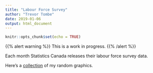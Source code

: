 ```yaml
---
title: "Labour Force Survey"
author: "Trevor Tombe"
date: 2019-01-06
output: html_document
---
```


```r
knitr::opts_chunk$set(echo = TRUE)
```

{{% alert warning %}}
This is a work in progress.
{{% /alert %}}

Each month Statistics Canada releases their labour force survey data.

Here's a [collection](LFS.html) of my random graphics.


